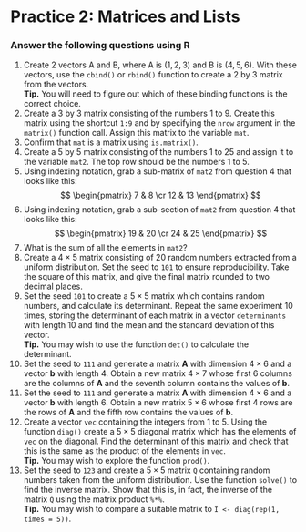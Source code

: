 # Practice 2: Matrices and Lists {.unnumbered}

### Answer the following questions using R {.unnumbered}

1.  Create 2 vectors A and B, where A is $(1, 2, 3)$ and B is $(4, 5, 6)$. With these vectors, use the `cbind()` or `rbind()` function to create a 2 by 3 matrix from the vectors.\
    **Tip.** You will need to figure out which of these binding functions is the correct choice.
2.  Create a 3 by 3 matrix consisting of the numbers 1 to 9. Create this matrix using the shortcut `1:9` and by specifying the `nrow` argument in the `matrix()` function call. Assign this matrix to the variable `mat`.
3.  Confirm that `mat` is a matrix using `is.matrix()`.
4.  Create a 5 by 5 matrix consisting of the numbers 1 to 25 and assign it to the variable `mat2`. The top row should be the numbers 1 to 5.
5.  Using indexing notation, grab a sub-matrix of `mat2` from question 4 that looks like this: $$ \begin{pmatrix}  7 & 8 \cr 12 & 13 \end{pmatrix} $$
6.  Using indexing notation, grab a sub-section of `mat2` from question 4 that looks like this: $$ \begin{pmatrix}  19 & 20 \cr 24 & 25 \end{pmatrix} $$
7.  What is the sum of all the elements in `mat2`?
8.  Create a $4 \times 5$ matrix consisting of 20 random numbers extracted from a uniform distribution. Set the seed to `101` to ensure reproducibility. Take the square of this matrix, and give the final matrix rounded to two decimal places.
9.  Set the seed `101` to create a $5 \times 5$ matrix which contains random numbers, and calculate its determinant. Repeat the same experiment 10 times, storing the determinant of each matrix in a vector `determinants` with length 10 and find the mean and the standard deviation of this vector.\
    **Tip.** You may wish to use the function `det()` to calculate the determinant.
10. Set the seed to `111` and generate a matrix $\mathbf{A}$ with dimension $4 \times 6$ and a vector $\mathbf{b}$ with length 4. Obtain a new matrix $4 \times 7$ whose first 6 columns are the columns of $\mathbf{A}$ and the seventh column contains the values of $\mathbf{b}$.
11. Set the seed to `111` and generate a matrix $\mathbf{A}$ with dimension $4 \times 6$ and a vector $\mathbf{b}$ with length 6. Obtain a new matrix $5 \times 6$ whose first 4 rows are the rows of $\mathbf{A}$ and the fifth row contains the values of $\mathbf{b}$.
12. Create a vector `vec` containing the integers from 1 to 5. Using the function `diag()` create a $5 \times 5$ diagonal matrix which has the elements of `vec` on the diagonal. Find the determinant of this matrix and check that this is the same as the product of the elements in `vec`.\
    **Tip.** You may wish to explore the function `prod()`.
13. Set the seed to `123` and create a $5 \times 5$ matrix `Q` containing random numbers taken from the uniform distribution. Use the function `solve()` to find the inverse matrix. Show that this is, in fact, the inverse of the matrix `Q` using the matrix product `%*%`.\
    **Tip.** You may wish to compare a suitable matrix to `I <- diag(rep(1, times = 5))`.
